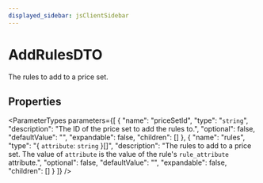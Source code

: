 ```yaml
---
displayed_sidebar: jsClientSidebar
---
```



# AddRulesDTO

The rules to add to a price set.

## Properties

<ParameterTypes parameters={[
  {
    "name": "priceSetId",
    "type": "`string`",
    "description": "The ID of the price set to add the rules to.",
    "optional": false,
    "defaultValue": "",
    "expandable": false,
    "children": []
  },
  {
    "name": "rules",
    "type": "{ `attribute`: `string`  }[]",
    "description": "The rules to add to a price set. The value of `attribute` is the value of the rule's `rule_attribute` attribute.",
    "optional": false,
    "defaultValue": "",
    "expandable": false,
    "children": []
  }
]} />
